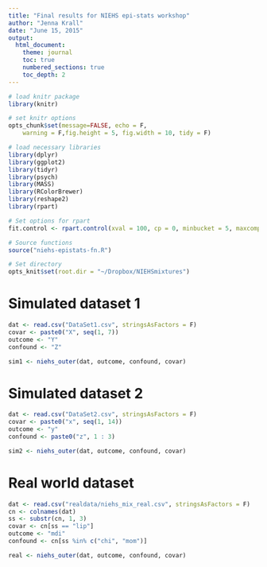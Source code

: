 ```yaml
---
title: "Final results for NIEHS epi-stats workshop"
author: "Jenna Krall"
date: "June 15, 2015"
output: 
  html_document: 
    theme: journal
    toc: true
    numbered_sections: true
    toc_depth: 2
---
```



```r
# load knitr package 
library(knitr)

# set knitr options
opts_chunk$set(message=FALSE, echo = F,
    warning = F,fig.height = 5, fig.width = 10, tidy = F)

```


```r
# load necessary libraries
library(dplyr)
library(ggplot2)
library(tidyr)
library(psych)
library(MASS)
library(RColorBrewer)
library(reshape2)
library(rpart)
```


```r
# Set options for rpart
fit.control <- rpart.control(xval = 100, cp = 0, minbucket = 5, maxcompete = 4)

# Source functions
source("niehs-epistats-fn.R")

# Set directory
opts_knit$set(root.dir = "~/Dropbox/NIEHSmixtures")


```

# Simulated dataset 1

```r
dat <- read.csv("DataSet1.csv", stringsAsFactors = F)
covar <- paste0("X", seq(1, 7))
outcome <- "Y"
confound <- "Z"
```


```r
sim1 <- niehs_outer(dat, outcome, confound, covar)
```


# Simulated dataset 2

```r
dat <- read.csv("DataSet2.csv", stringsAsFactors = F)
covar <- paste0("x", seq(1, 14))
outcome <- "y"
confound <- paste0("z", 1 : 3)
```


```r
sim2 <- niehs_outer(dat, outcome, confound, covar)
```


# Real world dataset

```r
dat <- read.csv("realdata/niehs_mix_real.csv", stringsAsFactors = F)
cn <- colnames(dat)
ss <- substr(cn, 1, 3)
covar <- cn[ss == "lip"]
outcome <- "mdi"
confound <- cn[ss %in% c("chi", "mom")]
```


```r
real <- niehs_outer(dat, outcome, confound, covar)
```

